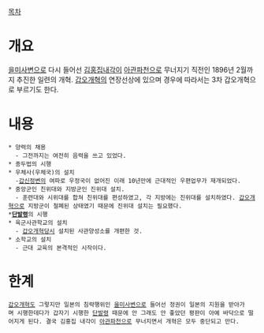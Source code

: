 [[목차]]

= 개요 =
[[을미사변]]으로 다시 들어선 [[김홍집]]내각이 [[아관파천]]으로 무너지기 직전인 1896년 2월까지 추진한 일련의 개혁. [[갑오개혁]]의 연장선상에 있으며 경우에 따라서는 3차 갑오개혁으로 부르기도 한다.

= 내용 =
 * 양력의 채용
   - 그전까지는 여전히 음력을 쓰고 있었다.
 * 종두법의 시행
 * 우체사(우체국)의 설치
   -[[갑신정변]]의 여파로 우정국이 없어진 이래 10년만에 근대적인 우편업무가 재개되었다.
 * 중앙군인 친위대와 지방군인 진위대 설치.
   - 훈련대와 시위대를 합쳐 친위대를 편성하였고, 각 지방에는 진위대를 설치하였다. [[갑오개혁]]으로 지방군이 철폐된 상태였기 때문에 진위대 설치는 필요했다.
 *'''[[단발령]]'''의 시행
 * 육군사관학교의 설치
   - [[갑오개혁]]당시 설치된 사관양성소를 개편한 것. 
 * 소학교의 설치
   - 근대 교육의 본격적인 시작이다.

= 한계 =
 [[갑오개혁]]도 그렇지만 일본의 침략행위인 [[을미사변]]으로 들어선 정권이 일본의 지원을 받아가며 시행한데다가 갑자기 시행한 [[단발령]] 때문에 안 그래도 안 좋았던 평판이 아예 바닥으로 떨어지게 된다. 결국 김홍집 내각이 [[아관파천]]으로 무너지면서 개혁은 모두 중단되고 만다. 
